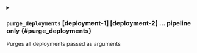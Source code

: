 

<details className="config-field -function" data-expandable="true">
<summary>

### `purge_deployments` <span className="config-field-type">[deployment-1] [deployment-2] ...</span> <span className="config-field-enum"></span> <span className="config-field-default -return"></span> <span className="config-field-required" data-required="true">pipeline only</span>  {#purge_deployments}

Purges all deployments passed as arguments

</summary>

<PartialForcepurge />
<PartialAll />
<PartialSequential />


</details>
